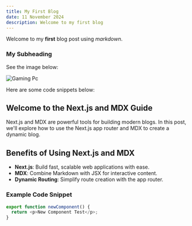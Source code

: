 ```yaml
---
title: My First Blog
date: 11 November 2024
description: Welcome to my first blog
---
```


Welcome to my **first** blog post using _markdown_.

### My Subheading

See the image below:

![Gaming Pc](/img/service.png)

Here are some code snippets below:

## Welcome to the Next.js and MDX Guide

Next.js and MDX are powerful tools for building modern blogs. In this post, we'll explore how to use the Next.js app router and MDX to create a dynamic blog.

## Benefits of Using Next.js and MDX

- **Next.js**: Build fast, scalable web applications with ease.
- **MDX**: Combine Markdown with JSX for interactive content.
- **Dynamic Routing**: Simplify route creation with the app router.

### Example Code Snippet

```js
export function newComponent() {
  return <p>New Component Test</p>;
}
```
